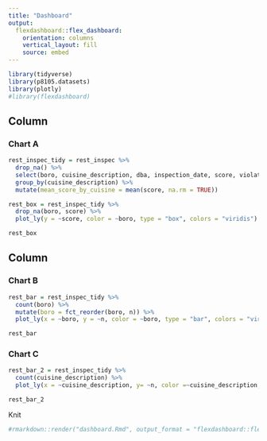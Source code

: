 ```yaml
---
title: "Dashboard"
output: 
  flexdashboard::flex_dashboard:
    orientation: columns
    vertical_layout: fill
    source: embed
---
```


```r
library(tidyverse)
library(p8105.datasets)
library(plotly)
#library(flexdashboard)

```


Column {data-width=650}
-----------------------------------------------------------------------

### Chart A

```r
rest_inspec_tidy = rest_inspec %>% 
  drop_na() %>% 
  select(boro, cuisine_description, dba, inspection_date, score, violation_code) %>% 
  group_by(cuisine_description) %>% 
  mutate(mean_score_by_cuisine = mean(score, na.rm = TRUE)) 

rest_box = rest_inspec_tidy %>% 
  drop_na(boro, score) %>% 
  plot_ly(y = ~score, color = ~boro, type = "box", colors = "viridis")

rest_box
```

Column {data-width=350}
-----------------------------------------------------------------------

### Chart B

```r
rest_bar = rest_inspec_tidy %>%
  count(boro) %>% 
  mutate(boro = fct_reorder(boro, n)) %>% 
  plot_ly(x = ~boro, y = ~n, color = ~boro, type = "bar", colors = "viridis")

rest_bar
```

### Chart C

```r
rest_bar_2 = rest_inspec_tidy %>% 
  count(cuisine_description) %>% 
  plot_ly(x = ~cuisine_description, y= ~n, color =~cuisine_description, type = "bar", colors = "viridis")

rest_bar_2
```



Knit
```r
#rmarkdown::render("dashboard.Rmd", output_format = "flexdashboard::flex_dashboard")

```
